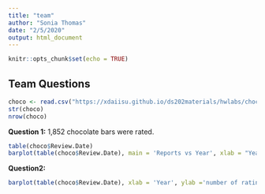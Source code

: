 ```yaml
---
title: "team"
author: "Sonia Thomas" 
date: "2/5/2020"
output: html_document
---
```


```r
knitr::opts_chunk$set(echo = TRUE)
```

## Team Questions

```r
choco <- read.csv("https://xdaiisu.github.io/ds202materials/hwlabs/choco.csv")
str(choco)
nrow(choco)

```

**Question 1:**
1,852 chocolate bars were rated.

```r
table(choco$Review.Date)
barplot(table(choco$Review.Date), main = 'Reports vs Year', xlab = "Year", ylab = 'Number Reports')
```

**Question2:**

```r
barplot(table(choco$Review.Date), xlab = 'Year', ylab ='number of ratings', main = 'Number of Ratings per year')


```

